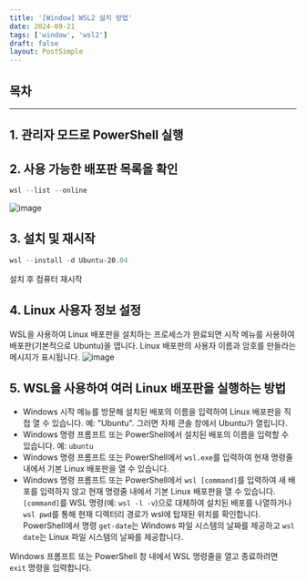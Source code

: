 ```yaml
---
title: '[Window] WSL2 설치 방법'
date: 2024-09-21
tags: ['window', 'wsl2']
draft: false
layout: PostSimple
---
```


## 목차

<TOCInline toc={props.toc} exclude="목차"/>

---

## 1. 관리자 모드로 PowerShell 실행

## 2. 사용 가능한 배포판 목록을 확인

```powershell
wsl --list --online
```

![image](https://github.com/user-attachments/assets/0a26c7bb-10b6-4a3c-8af4-e9238a78ea7e)

## 3. 설치 및 재시작

```powershell
wsl --install -d Ubuntu-20.04
```

설치 후 컴퓨터 재시작

## 4. Linux 사용자 정보 설정

WSL을 사용하여 Linux 배포판을 설치하는 프로세스가 완료되면 시작 메뉴를 사용하여 배포판(기본적으로 Ubuntu)을 엽니다. Linux 배포판의 사용자 이름과 암호를 만들라는 메시지가 표시됩니다.
![image](https://github.com/user-attachments/assets/4ee540f4-8992-464e-bc22-f0ca4eb8218f)

## 5. WSL을 사용하여 여러 Linux 배포판을 실행하는 방법

- Windows 시작 메뉴를 방문해 설치된 배포의 이름을 입력하여 Linux 배포판을 직접 열 수 있습니다. 예: "Ubuntu". 그러면 자체 콘솔 창에서 Ubuntu가 열립니다.
- Windows 명령 프롬프트 또는 PowerShell에서 설치된 배포의 이름을 입력할 수 있습니다. 예: `ubuntu`
- Windows 명령 프롬프트 또는 PowerShell에서 `wsl.exe`를 입력하여 현재 명령줄 내에서 기본 Linux 배포판을 열 수 있습니다.
- Windows 명령 프롬프트 또는 PowerShell에서 `wsl [command]`를 입력하여 새 배포를 입력하지 않고 현재 명령줄 내에서 기본 Linux 배포판을 열 수 있습니다. `[command]`를 WSL 명령(예: `wsl -l -v`)으로 대체하여 설치된 배포를 나열하거나 `wsl pwd`를 통해 현재 디렉터리 경로가 wsl에 탑재된 위치를 확인합니다. PowerShell에서 명령 `get-date`는 Windows 파일 시스템의 날짜를 제공하고 `wsl date`는 Linux 파일 시스템의 날짜를 제공합니다.

Windows 프롬프트 또는 PowerShell 창 내에서 WSL 명령줄을 열고 종료하려면 `exit` 명령을 입력합니다.
